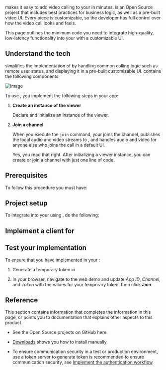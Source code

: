 
<Vg k="COMPANY" /> <Vg k="vUIK" /> makes it easy to add video calling to your <Vpl k="CLIENT" /> in minutes. <Vg k="vUIK" /> is an Open Source project that includes best practices for business logic, as well as a pre-built video UI. Every piece is customizable, so the developer has full control over how the video call looks and feels.

<NoUIKit />
<PlatformWrapper notAllowed="unity">
<PlatformWrapper notAllowed="electron">
<PlatformWrapper notAllowed="windows">
<PlatformWrapper notAllowed="unreal">

This page outlines the minimum code you need to integrate high-quality, low-latency <Vpd k="NAME"/> functionality into your <Vpl k="CLIENT" /> with a customizable UI.



## Understand the tech

<Vg k="vUIK" /> simplifies the implementation of <Vpd k="NAME"/> by handling common calling logic such as remote user status, and displaying it in a pre-built customizable UI. <Vg k="vUIK" /> contains the following components:

![Image](/images/video-sdk/video-call-uikit.png)

To use <Vg k="UIK" />, you implement the following steps in your app:

1.  **Create an instance of the viewer**

    Declare and initialize an instance of the <Vg k="UIK" /> viewer.

2.  **Join a channel**

    When you execute the `join` command, your <Vpl k="CLIENT" /> joins the channel, publishes the local audio and video streams to [<Vg k="AGORA_BACKEND" />](../overview/core-concepts#agora-sd-rtn), and handles audio and video for anyone else who joins the call in a default UI.

    Yes, you read that right. After initializing a viewer instance, you can create or join a channel with just one line of code.

## Prerequisites

To follow this procedure you must have:

<Prerequites />

## Project setup

To integrate <Vpd k="NAME"/> into your <Vpl k="CLIENT" /> using <Vg k="UIK" />, do the following:

<ProjectSetup />

## Implement a client for <Vpd k="NAME"/>

<ProjectImplement />

## Test your implementation

To ensure that you have implemented <Vpd k="NAME"/> in your <Vpl k="CLIENT" />:

1. <Link target="_blank" to = "../reference/manage-agora-account#generate-a-temporary-token">Generate a temporary token</Link> in <Vg k="CONSOLE" />

1. In your browser, navigate to the <Link target="_blank" to="{{Global.DEMO_BASIC_VIDEO_CALL_URL}}"><Vg k="COMPANY" /> web demo</Link> and update _App ID_, _Channel_, and _Token_ with the values for your temporary token, then click **Join**.
<ProjectTest />

## Reference

This section contains information that completes the information in this page, or points you to documentation that explains other aspects to this product.

<Reference />

- See the Open Source <Vg k="vUIK"/> projects on GitHub <Link target="_blank" to="{{Global.UIKIT_GH_HUB}}">here</Link>.

- [Downloads](../reference/downloads) shows you how to install <Vpd k="SDK" /> manually.

- To ensure communication security in a test or production environment, use a token server to generate token is recommended to ensure communication security, see [Implement the authentication workflow](../develop/authentication-workflow).

</PlatformWrapper>
</PlatformWrapper>
</PlatformWrapper>
</PlatformWrapper>
